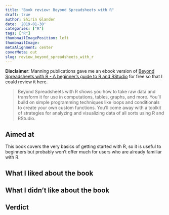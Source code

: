 ```yaml
---
title: "Book review: Beyond Spreadsheets with R"
draft: true
author: Shirin Glander
date: '2019-01-30'
categories: ["R"]
tags: ["R"]
thumbnailImagePosition: left
thumbnailImage: 
metaAlignment: center
coverMeta: out
slug: review_beyond_spreadsheets_with_r
---
```


**Disclaimer**: Manning publications gave me an ebook version of [Beyond Spreadsheets with R - A beginner's guide to R and RStudio](https://www.manning.com/books/beyond-spreadsheets-with-r) for free so that I could review it here.

> Beyond Spreadsheets with R shows you how to take raw data and transform it for use in computations, tables, graphs, and more. You’ll build on simple programming techniques like loops and conditionals to create your own custom functions. You’ll come away with a toolkit of strategies for analyzing and visualizing data of all sorts using R and RStudio.

## Aimed at

This book covers the very basics of getting started with R, so it is useful to beginners but probably won't offer much for users who are already familiar with R.

## What I liked about the book

## What I didn't like about the book

## Verdict